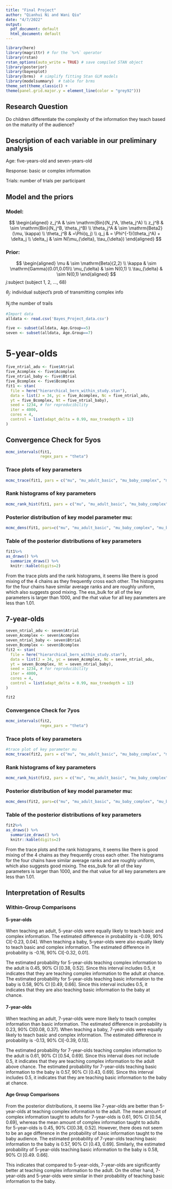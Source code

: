 ```yaml
---
title: "Final Project"
author: "Qianhui Ni and Wani Qiu"
date: "4/7/2022"
output:
  pdf_document: default
  html_document: default
---
```


```r
library(here)
library(magrittr) # for the `%>%` operator
library(rstan)
rstan_options(auto_write = TRUE) # save compiled STAN object
library(posterior)
library(bayesplot)
library(brms)  # simplify fitting Stan GLM models
library(modelsummary)  # table for brms
theme_set(theme_classic() +
theme(panel.grid.major.y = element_line(color = "grey92")))
```


## Research Question

Do children differentiate the complexity of the information they teach based on the maturity of the audience?

## Description of each variable in our preliminary analysis

Age: five-years-old and seven-years-old

Response: basic or complex information

Trials: number of trials per participant


##  Model and the priors  

### Model:  

$$
  \begin{aligned}
    z_j^A & \sim \mathrm{Bin}(N_j^A, \theta_j^A) \\
    z_j^B & \sim \mathrm{Bin}(N_j^B, \theta_j^B) \\
    \theta_j^A & \sim \mathrm{Beta2}(\mu, \kappa) \\
    \theta_j^B & =\Phi(q_j) \\
    q_j & = \Phi^{-1}(\theta_j^A) + \delta_j \\
    \delta_j & \sim N(\mu_{\delta}, \tau_{\delta})
  \end{aligned}
$$

### Prior:

$$
\begin{aligned}
 \mu & \sim \mathrm{Beta}(2,2) \\
 \kappa & \sim \mathrm{Gamma}(0.01,0.01)\\
 \mu_{\delta} & \sim N(0,1) \\
 \tau_{\delta} & \sim N(0,1)
\end{aligned}
$$
$j$:subject (subject 1, 2, ..., 68)  

$\theta_j$: individual subject's prob of transmitting complex info

$N_j$:the number of trails


```r
#Import data
alldata <- read.csv('Bayes_Project_data.csv')

five <- subset(alldata, Age.Group==5)
seven <- subset(alldata, Age.Group==7)

```

# 5-year-olds

```r
five_ntrial_adu <- five$Atrial
five_Acomplex <- five$Acomplex
five_ntrial_baby <- five$Btrial
five_Bcomplex <- five$Bcomplex
fit1 <- stan(
  file = here("hierarchical_bern_within_study.stan"),
  data = list(J = 34, yc = five_Acomplex, Nc = five_ntrial_adu,
  yt = five_Bcomplex, Nt = five_ntrial_baby),
  seed = 1234, # for reproducibility
  iter = 4000,
  cores = 4,
  control = list(adapt_delta = 0.99, max_treedepth = 12)
)
```
## Convergence Check for 5yos

```r
mcmc_intervals(fit1,
               regex_pars = "theta")
```

### Trace plots of key parameters
```r

mcmc_trace(fit1, pars = c("mu", "mu_adult_basic", "mu_baby_complex", "mu_baby_basic"))
```


### Rank histograms of key parameters
```r
mcmc_rank_hist(fit1, pars = c("mu", "mu_adult_basic", "mu_baby_complex", "mu_baby_basic"))
```


### Posterior distribution of key model parameter mu:
```r
mcmc_dens(fit1, pars=c("mu", "mu_adult_basic", "mu_baby_complex", "mu_baby_basic"))
```

### Table of the posterior distributions of key parameters

```r
fit1%>%
as_draws() %>%
  summarize_draws() %>%
  knitr::kable(digits=2)
```

From the trace plots and the rank histograms, it seems like there is good mixing of the 4 chains as they frequently cross each other. The histograms for the four chains have similar average ranks and are roughly uniform, which also suggests good mixing. The ess_bulk for all of the key parameters is larger than 1000, and the rhat value for all key parameters are less than 1.01.  

## 7-year-olds
```r
seven_ntrial_adu <- seven$Atrial
seven_Acomplex <- seven$Acomplex
seven_ntrial_baby <- seven$Btrial
seven_Bcomplex <- seven$Bcomplex
fit2 <- stan(
  file = here("hierarchical_bern_within_study.stan"),
  data = list(J = 34, yc = seven_Acomplex, Nc = seven_ntrial_adu,
  yt = seven_Bcomplex, Nt = seven_ntrial_baby),
  seed = 1234, # for reproducibility
  iter = 4000,
  cores = 4,
  control = list(adapt_delta = 0.99, max_treedepth = 12)
)

fit2

```


### Convergence Check for 7yos

```r
mcmc_intervals(fit2,
               regex_pars = "theta")
```


### Trace plots of key parameters
```r
#trace plot of key parameter mu
mcmc_trace(fit2, pars = c("mu", "mu_adult_basic", "mu_baby_complex", "mu_baby_basic"))
```


### Rank histograms of key parameters
```r
mcmc_rank_hist(fit2, pars = c("mu", "mu_adult_basic", "mu_baby_complex", "mu_baby_basic"))
```


### Posterior distribution of key model parameter mu:
```r
mcmc_dens(fit2, pars=c("mu", "mu_adult_basic", "mu_baby_complex", "mu_baby_basic"))
```

### Table of the posterior distributions of key parameters

```r
fit2%>%
as_draws() %>%
  summarize_draws() %>%
  knitr::kable(digits=2)
```

From the trace plots and the rank histograms, it seems like there is good mixing of the 4 chains as they frequently cross each other. The histograms for the four chains have similar average ranks and are roughly uniform, which also suggests good mixing. The ess_bulk for all of the key parameters is larger than 1000, and the rhat value for all key parameters are less than 1.01.  

## Interpretation of Results

### Within-Group Comparisons

#### 5-year-olds

When teaching an adult, 5-year-olds were equally likely to teach basic and complex information. The estimated difference in probability is -0.09, 90% CI[-0.23, 0.04]. When teaching a baby, 5-year-olds were also equally likely to teach basic and complex information. The estimated difference in probability is -0.16, 90% CI[-0.32, 0.01]. 

The estimated probability for 5-year-olds teaching complex information to the adult is 0.45, 90% CI [0.38, 0.52]. Since this interval includes 0.5, it indicates that they are teaching complex information to the adult at chance. The estimated probability for 5-year-olds teaching basic information to the baby is 0.58, 90% CI [0.49, 0.66]. Since this interval includes 0.5, it indicates that they are also teaching basic information to the baby at chance. 

#### 7-year-olds
When teaching an adult, 7-year-olds were more likely to teach complex information than basic information. The estimated difference in probability is 0.23, 90% CI[0.08, 0.37]. When teaching a baby, 7-year-olds were equally likely to teach basic and complex information. The estimated difference in probability is -0.13, 90% CI[-0.39, 0.13]. 

The estimated probability for 7-year-olds teaching complex information to the adult is 0.61, 90% CI [0.54, 0.69]. Since this interval does not include 0.5, it indicates that they are teaching complex information to the adult above chance. The estimated probability for 7-year-olds teaching basic information to the baby is 0.57, 90% CI [0.43, 0.69]. Since this interval includes 0.5, it indicates that they are teaching basic information to the baby at chance. 

#### Age Group Comparisons

From the posterior distributions, it seems like 7-year-olds are better than 5-year-olds at teaching complex information to the adult. The mean amount of complex information taught to adults for 7-year-olds is 0.61, 90% CI [0.54, 0.69], whereas the mean amount of complex information taught to adults for 5-year-olds is 0.45, 90% CI[0.38, 0.52]. However, there does not seem to be an age difference in the probability of basic information taught to the baby audience. The estimated probability of 7-year-olds teaching basic information to the baby is 0.57, 90% CI [0.43, 0.69]. Similarly, the estimated probability of 5-year-olds teaching basic information to the baby is 0.58, 90% CI [0.49. 0.66].

This indicates that compared to 5-year-olds, 7-year-olds are significantly better at teaching complex information to the adult. On the other hand, 7-year-olds and 5-year-olds were similar in their probability of teaching basic information to the baby.